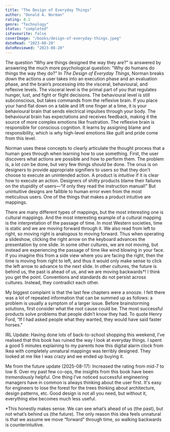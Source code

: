 ```yaml
---
title: "The Design of Everyday Things"
author: "Donald A. Norman"
rating: 8.1
genre: "Technology"
status: "completed"
isFavourite: false
coverImage: "/books/design-of-everyday-things.jpeg"
dateRead: "2023-08-20"
dateReviewed: "2023-08-20"
---
```


The question “Why are things designed the way they are?” is answered by answering the much more psychological question: “Why do humans do things the way they do?” In _The Design of Everyday Things_, Norman breaks down the actions a user takes into an execution phase and an evaluation phase, and the brain’s processing into the visceral, behavioural, and reflexive levels. The visceral level is the primal part of you that regulates hunger, lust, and fight or flight decisions. The behavioural level is still subconscious, but takes commands from the reflexive brain. If you place your hand flat down on a table and lift one finger at a time, it is your behavioural brain that sends electrical impulses through your body. The behavioural brain has expectations and receives feedback, making it the source of more complex emotions like frustration. The reflexive brain is responsible for conscious cognition. It learns by assigning blame and responsibility, which is why high-level emotions like guilt and pride come from this level.

Norman uses these concepts to clearly articulate the thought process that a human goes through when learning how to use something. First, the user discovers what actions are possible and how to perform them. The problem is, a lot _can_ be done, but very few things _should_ be done. The onus is on designers to provide appropriate signifiers to users so that they don’t choose to execute an unintended action. A product is _intuitive_ if it is clear how to execute an action. Designers of shitty products blame their failures on the stupidity of users—“if only they read the instruction manual!” But unintuitive designs are fallible to human error even from the most meticulous users. One of the things that makes a product intuitive are mappings.

There are many different types of mappings, but the most interesting one is cultural mappings. And the most interesting example of a cultural mapping is the interpretation of the passage of time. In most Western societies, time is static and we are moving forward through it. We also read from left to right, so moving right is analogous to moving forward. Thus when operating a slideshow, clicking the right arrow on the keyboard advances the presentation by one slide. In some other cultures, we are not moving, but instead are experiencing the passage of time like wind blowing in your face. If you imagine this from a side view where you are facing the right, then the time is moving from right to left, and thus it would only make sense to click the left arrow to advance to the next slide. In other cultures, the future is behind us, the past is ahead of us, and we are moving backwards*! I think you get the point. Conventions and standards do not persist across cultures. Instead, they contradict each other. 

My biggest complaint is that the last few chapters were a snooze. I felt there was a lot of repeated information that can be summed up as follows: a problem is usually a symptom of a larger issue. Before brainstorming solutions, first consider what the root cause could be. The most successful products solve problems that people didn’t know they had. To quote Henry Ford, “If I had asked people what they wanted, they would have said faster horses." 

IRL Update: Having done lots of back-to-school shopping this weekend, I’ve realised that this book has ruined the way I look at everyday things. I spent a good 5 minutes explaining to my parents how this digital alarm clock from Ikea with completely unnatural mappings was terribly designed. They looked at me like I was crazy and we ended up buying it.

Me from the future update (2025-08-17): Increased the rating from mid-7 to low 8. Over my past few co-ops, the insights from this book have been *tremendously* helpful. One thing I've noticed successful engineering managers have in common is always thinking about the user first. It's easy for engineers to lose the forest for the trees thinking about architecture, design patterns, etc. Good design is not all you need, but without it, everything else becomes much less useful. 

*This honestly makes sense. We can see what’s ahead of us (the past), but not what’s behind us (the future). The only reason this idea feels unnatural is that we assume we move “forward” through time, so walking backwards is counterintuitive. 